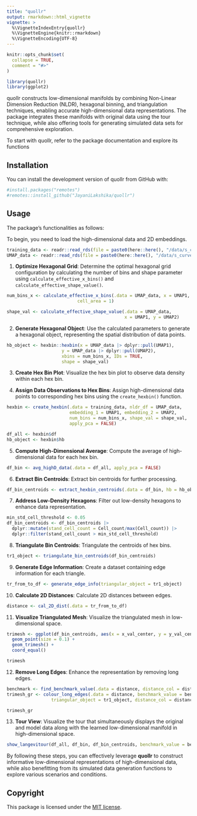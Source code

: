 ```yaml
---
title: "quollr"
output: rmarkdown::html_vignette
vignette: >
  %\VignetteIndexEntry{quollr}
  %\VignetteEngine{knitr::rmarkdown}
  %\VignetteEncoding{UTF-8}
---
```


```r
knitr::opts_chunk$set(
  collapse = TRUE,
  comment = "#>"
)
```

```r
library(quollr)
library(ggplot2)
```

quollr constructs low-dimensional manifolds by combining Non-Linear Dimension Reduction (NLDR), hexagonal binning, and triangulation techniques, enabling accurate high-dimensional data representations. The package integrates these manifolds with original data using the tour technique, while also offering tools for generating simulated data sets for comprehensive exploration.

To start with quollr, refer to the package documentation and explore its functions

<!--An associated paper can be found at-->

## Installation

You can install the development version of quollr from GitHub with:

```r
#install.packages("remotes")
#remotes::install_github("JayaniLakshika/quollr")
```

## Usage

The package's functionalities as follows:

To begin, you need to load the high-dimensional data and 2D embeddings.

```r
training_data <- readr::read_rds(file = paste0(here::here(), "/data/s_curve_noise_training.rds"))
UMAP_data <- readr::read_rds(file = paste0(here::here(), "/data/s_curve_noise_umap.rds"))
```

1. **Optimize Hexagonal Grid**: Determine the optimal hexagonal grid configuration by calculating the number of bins and shape parameter using `calculate_effective_x_bins()` and `calculate_effective_shape_value()`.

```r
num_bins_x <- calculate_effective_x_bins(.data = UMAP_data, x = UMAP1,
                           cell_area = 1)

shape_val <- calculate_effective_shape_value(.data = UMAP_data, 
                                             x = UMAP1, y = UMAP2)
```

2. **Generate Hexagonal Object**: Use the calculated parameters to generate a hexagonal object, representing the spatial distribution of data points.

```r
hb_object <- hexbin::hexbin(x = UMAP_data |> dplyr::pull(UMAP1), 
                     y = UMAP_data |> dplyr::pull(UMAP2), 
                     xbins = num_bins_x, IDs = TRUE, 
                     shape = shape_val)
```

3. **Create Hex Bin Plot**: Visualize the hex bin plot to observe data density within each hex bin.

4. **Assign Data Observations to Hex Bins**: Assign high-dimensional data points to corresponding hex bins using the `create_hexbin()` function.

```r
hexbin <- create_hexbin(.data = training_data, nldr_df = UMAP_data, 
                        embedding_1 = UMAP1, embedding_2 = UMAP2, 
                        num_bins = num_bins_x, shape_val = shape_val, 
                        apply_pca = FALSE)

df_all <- hexbin$df
hb_object <- hexbin$hb
```

5. **Compute High-Dimensional Average**: Compute the average of high-dimensional data for each hex bin.

```r
df_bin <- avg_highD_data(.data = df_all, apply_pca = FALSE)
```

6. **Extract Bin Centroids**: Extract bin centroids for further processing.

```r
df_bin_centroids <- extract_hexbin_centroids(.data = df_bin, hb = hb_object)
```

7. **Address Low-Density Hexagons**: Filter out low-density hexagons to enhance data representation.

```r
min_std_cell_threshold <- 0.05
df_bin_centroids <- df_bin_centroids |>
  dplyr::mutate(stand_cell_count = Cell_count/max(Cell_count)) |>
  dplyr::filter(stand_cell_count > min_std_cell_threshold)
```

8. **Triangulate Bin Centroids**: Triangulate the centroids of hex bins.

```r
tr1_object <- triangulate_bin_centroids(df_bin_centroids)
```

9. **Generate Edge Information**: Create a dataset containing edge information for each triangle.

```r
tr_from_to_df <- generate_edge_info(triangular_object = tr1_object)
```

10. **Calculate 2D Distances**: Calculate 2D distances between edges.

```r
distance <- cal_2D_dist(.data = tr_from_to_df)
```

11. **Visualize Triangulated Mesh**: Visualize the triangulated mesh in low-dimensional space.

```r
trimesh <- ggplot(df_bin_centroids, aes(x = x_val_center, y = y_val_center)) + 
  geom_point(size = 0.1) + 
  geom_trimesh() + 
  coord_equal() 

trimesh
```

12. **Remove Long Edges**: Enhance the representation by removing long edges.

```r
benchmark <- find_benchmark_value(.data = distance, distance_col = distance)
trimesh_gr <- colour_long_edges(.data = distance, benchmark_value = benchmark, 
                 triangular_object = tr1_object, distance_col = distance) 

trimesh_gr
```

13. **Tour View**: Visualize the tour that simultaneously displays the original and model data along with the learned low-dimensional manifold in high-dimensional space.

```r
show_langevitour(df_all, df_bin, df_bin_centroids, benchmark_value = benchmark, distance, distance)
```

By following these steps, you can effectively leverage **quollr** to construct informative low-dimensional representations of high-dimensional data, while also benefitting from its simulated data generation functions to explore various scenarios and conditions.


## Copyright

This package is licensed under the [MIT license](https://github.com/JayaniLakshika/quollr/LICENSE.md). 
